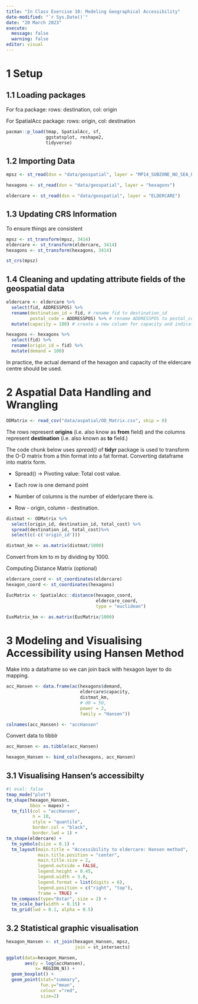 ```yaml
---
title: "In Class Exercise 10: Modeling Geographical Accessibility"
date-modified: "`r Sys.Date()`"
date: "20 March 2023"
execute: 
  message: false
  warning: false
editor: visual
---
```


# 1 Setup

## 1.1 Loading packages

For fca package: rows: destination, col: origin

For SpatialAcc package: rows: origin, col: destination

```r
pacman::p_load(tmap, SpatialAcc, sf, 
               ggstatsplot, reshape2,
               tidyverse)
```

## 1.2 Importing Data

```r
mpsz <- st_read(dsn = "data/geospatial", layer = "MP14_SUBZONE_NO_SEA_PL")

```

```r
hexagons <- st_read(dsn = "data/geospatial", layer = "hexagons") 
```

```r
eldercare <- st_read(dsn = "data/geospatial", layer = "ELDERCARE") 
```

## 1.3 Updating CRS Information

To ensure things are consistent

```r
mpsz <- st_transform(mpsz, 3414)
eldercare <- st_transform(eldercare, 3414)
hexagons <- st_transform(hexagons, 3414)
```

```r
st_crs(mpsz)
```

## 1.4 Cleaning and updating attribute fields of the geospatial data

```r
eldercare <- eldercare %>%
  select(fid, ADDRESSPOS) %>%
  rename(destination_id = fid, # rename fid to destination_id
         postal_code = ADDRESSPOS) %>% # rename ADDRESSPOS to postal_code
  mutate(capacity = 100) # create a new column for capacity and indicate as 100
```

```r
hexagons <- hexagons %>%
  select(fid) %>%
  rename(origin_id = fid) %>%
  mutate(demand = 100)
```

In practice, the actual demand of the hexagon and capacity of the eldercare centre should be used.

# 2 Aspatial Data Handling and Wrangling

```r
ODMatrix <- read_csv("data/aspatial/OD_Matrix.csv", skip = 0)
```

The rows represent **origins** (i.e. also know as **from** field) and the columns represent **destination** (i.e. also known as **to** field.)

The code chunk below uses *spread()* of **tidyr** package is used to transform the O-D matrix from a thin format into a fat format. Converting dataframe into matrix form.

-   Spread() -\> Pivoting value: Total cost value.

-   Each row is one demand point

-   Number of columns is the number of elderlycare there is.

-   Row - origin, column - destination.

```r
distmat <- ODMatrix %>%
  select(origin_id, destination_id, total_cost) %>%
  spread(destination_id, total_cost)%>%
  select(c(-c('origin_id')))
```

```r
distmat_km <- as.matrix(distmat/1000)
```

Convert from km to m by dividing by 1000.

Computing Distance Matrix (optional)

```r
eldercare_coord <- st_coordinates(eldercare)
hexagon_coord <- st_coordinates(hexagons)
```

```r
EucMatrix <- SpatialAcc::distance(hexagon_coord, 
                                  eldercare_coord,
                                  type = "euclidean")
```

```r
EuxMatrix_km <- as.matrix(EucMatrix/1000)
```

# 3 Modeling and Visualising Accessibility using Hansen Method

Make into a dataframe so we can join back with hexagon layer to do mapping.

```r
acc_Hansen <- data.frame(ac(hexagons$demand,
                            eldercare$capacity,
                            distmat_km, 
                            # d0 = 50,
                            power = 2, 
                            family = "Hansen"))
```

```r
colnames(acc_Hansen) <- "accHansen"
```

Convert data to tibblr

```r
acc_Hansen <- as.tibble(acc_Hansen)
```

```r
hexagon_Hansen <- bind_cols(hexagons, acc_Hansen)
```

## 3.1 Visualising Hansen's accessibilty

```r
#| eval: false
tmap_mode("plot")
tm_shape(hexagon_Hansen,
         bbox = mapex) + 
  tm_fill(col = "accHansen",
          n = 10,
          style = "quantile",
          border.col = "black",
          border.lwd = 1) +
tm_shape(eldercare) +
  tm_symbols(size = 0.1) +
  tm_layout(main.title = "Accessibility to eldercare: Hansen method",
            main.title.position = "center",
            main.title.size = 2,
            legend.outside = FALSE,
            legend.height = 0.45, 
            legend.width = 3.0,
            legend.format = list(digits = 6),
            legend.position = c("right", "top"),
            frame = TRUE) +
  tm_compass(type="8star", size = 2) +
  tm_scale_bar(width = 0.15) +
  tm_grid(lwd = 0.1, alpha = 0.5)
```

## 3.2 Statistical graphic visualisation

```r
hexagon_Hansen <- st_join(hexagon_Hansen, mpsz, 
                          join = st_intersects)
```

```r
ggplot(data=hexagon_Hansen, 
       aes(y = log(accHansen), 
           x= REGION_N)) +
  geom_boxplot() +
  geom_point(stat="summary", 
             fun.y="mean", 
             colour ="red", 
             size=2)
```
